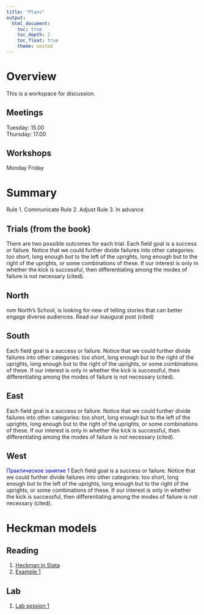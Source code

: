 ```yaml
---
title: "Plans"
output: 
  html_document:
    toc: true
    toc_depth: 2
    toc_float: true
    theme: united
---
```

 
# Overview 
 
This is a workspace for discussion. 
 
## Meetings 
 
Tuesday: 15.00 \
Thursday: 17.00 
 
## Workshops
 
Monday
Friday
 
# Summary 
 
Rule 1. Communicate 
Rule 2. Adjust 
Rule 3. In advance 
 
## Trials (from the book)
 
There are two possible outcomes for each trial. Each field goal is a success or failure. Notice that we could further divide failures into other categories: too short, long enough but to the left of the uprights, long enough but to the right of the uprights, or some combinations of these. If our interest is only in whether the kick is successful, then differentiating among the modes of failure is not necessary (cited).
 
## North 
 
rom North's School, is looking for new of telling stories that can better engage diverse audiences. Read our inaugural post (cited)
 
## South 
 
Each field goal is a success or failure. Notice that we could further divide failures into other categories: too short, long enough but to the right of the uprights, long enough but to the right of the uprights, or some combinations of these. If our interest is only in whether the kick is successful, then differentiating among the modes of failure is not necessary (cited). 
 
## East 
 
Each field goal is a success or failure. Notice that we could further divide failures into other categories: too short, long enough but to the left of the uprights, long enough but to the right of the uprights, or some combinations of these. If our interest is only in whether the kick is successful, then differentiating among the modes of failure is not necessary (cited).
 
## West 
 
<font color='blue'>Практическое занятие 1 </font>Each field goal is a success or failure. Notice that we could further divide failures into other categories: too short, long enough but to the left of the uprights, long enough but to the right of the uprights, or some combinations of these. If our interest is only in whether the kick is successful, then differentiating among the modes of failure is not necessary (cited).
 
# Heckman models
 
## Reading
 
1) [Heckman in Stata](https://www.stata.com/manuals13/rheckman.pdf)
2) <a href="Heckman_example_1.pdf" title=>Example 1</a> <i class="fa fa-camera-retro fa-2x"></i> 
 
## Lab 
 
1) <a href="lab1.R" title=>Lab session 1</a> 